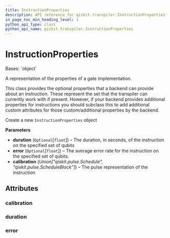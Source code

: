 ```yaml
---
title: InstructionProperties
description: API reference for qiskit.transpiler.InstructionProperties
in_page_toc_min_heading_level: 1
python_api_type: class
python_api_name: qiskit.transpiler.InstructionProperties
---
```


# InstructionProperties

<Class id="qiskit.transpiler.InstructionProperties" isDedicatedPage={true} github="https://github.com/qiskit/qiskit/tree/stable/0.20/qiskit/transpiler/target.py" signature="InstructionProperties(duration=None, error=None, calibration=None)">
  Bases: `object`

  A representation of the properties of a gate implementation.

  This class provides the optional properties that a backend can provide about an instruction. These represent the set that the transpiler can currently work with if present. However, if your backend provides additional properties for instructions you should subclass this to add additional custom attributes for those custom/additional properties by the backend.

  Create a new `InstructionProperties` object

  **Parameters**

  *   **duration** (`Optional`\[`float`]) – The duration, in seconds, of the instruction on the specified set of qubits
  *   **error** (`Optional`\[`float`]) – The average error rate for the instruction on the specified set of qubits.
  *   **calibration** (*Union\["qiskit.pulse.Schedule", "qiskit.pulse.ScheduleBlock"]*) – The pulse representation of the instruction

  ## Attributes

  ### calibration

  <Attribute id="qiskit.transpiler.InstructionProperties.calibration" />

  ### duration

  <Attribute id="qiskit.transpiler.InstructionProperties.duration" />

  ### error

  <Attribute id="qiskit.transpiler.InstructionProperties.error" />
</Class>

